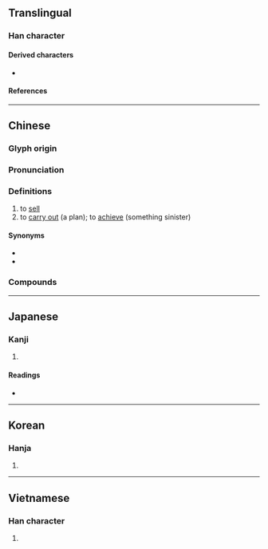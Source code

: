 {{character info/new}}
==Translingual==

===Han character===
{{Han char|rn=30|rad=口|as=08|sn=11|four=20601|canj=OGR|ids=⿱隹口}}

====Derived characters====
* {{l|mul|[[𠿲]], [[𡙬]], [[𭙲]]}} <!-- Note: 𧃼 is derived from 雚 and not 售 -->

====References====
{{Han ref|kx=0193.150|dkj=03760|dj=0413.160|hdz=10642.060|uh=552E}}

----

==Chinese==
{{zh-forms}}

===Glyph origin===
{{Han etym}}

===Pronunciation===
{{zh-pron
|m=shòu
|c=sau6
|h=pfs=
|md=
|mn=siū/siû
|mn_note=siū - literary; siû - vernacular
|w=3zeu
|mc=y
|oc=y
|cat=v
}}

===Definitions===
{{zh-hanzi}}

# to [[sell]]
# to [[carry out]] (a plan); to [[achieve]] (something sinister)

====Synonyms====
* {{zh-l|鬻}}
* {{zh-l|賣}}

===Compounds===
{{zh-der|售票|兜售|售票處|售貨合約|售票員|惜售|平分售現|以售其奸|待售|展售|寶貨難售|寄售|售後服務|售票亭|售價|售貨員|售貨|售罄|售票口|售出|售主|以售其技|出售|代售|攤售|拋售|發售|獎售|求售|標售|零售價|脫售|躉售市場|零售|販售|預售屋|預售|軍售|零售點|經售|零售業|零售店|零售市場|零售價格|銷售|銷售一空|配售|轉售|零售商}}

{{zh-cat|Intermediate}}

----

==Japanese==

===Kanji===
{{ja-kanji|grade=|rs=口08}}

# {{defn|lang=ja|sort=口08}}

====Readings====
* {{ja-readings|on=[[しゅう]] (shū)|kun=[[うる]] (uru)}}

----

==Korean==

===Hanja===
{{ko-hanja|hangeul=수}}

# {{defn|lang=ko|sort=口08}}

----

==Vietnamese==

===Han character===
{{vi-hantu|[[thụ]]|rs=口08}}

# {{defn|lang=vi|sort=口08}}